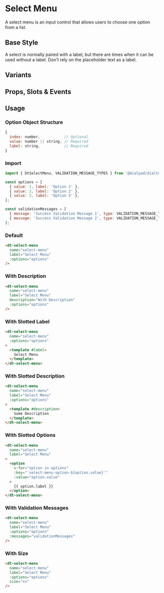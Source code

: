 
# Select Menu

<Subtitle>
  A select menu is an input control that allows users to choose one option from a list.
</Subtitle>

## Base Style

A select is normally paired with a label, but there are times when it can be used without a label. Don't rely on the
placeholder text as a label.

<Canvas>
  <Story id="forms-select-menu--default" />
</Canvas>

## Variants

<Canvas>
  <Story id="forms-select-menu--variants" />
</Canvas>

## Props, Slots & Events

<ArgsTable of={DtSelectMenu} />

## Usage

### Option Object Structure

```js
{
  index: number,           // Optional
  value: number || string, // Required
  label: string,           // Required
}
```

### Import

```js
import { DtSelectMenu, VALIDATION_MESSAGE_TYPES } from '@dialpad/dialtone-vue';

const options = [
  { value: 1, label: 'Option 1' },
  { value: 2, label: 'Option 2' },
  { value: 3, label: 'Option 3' },
];

const validationMessages = [
  { message: 'Success Validation Message 1', type: VALIDATION_MESSAGE_TYPES.SUCCESS },
  { message: 'Success Validation Message 2', type: VALIDATION_MESSAGE_TYPES.SUCCESS },
];
```

### Default

```html
<dt-select-menu
  name="select-menu"
  label="Select Menu"
  :options="options"
/>
```

### With Description

```html
<dt-select-menu
  name="select-menu"
  label="Select Menu"
  description="With Description"
  :options="options"
/>
```

### With Slotted Label

```html
<dt-select-menu
  name="select-menu"
  :options="options"
>
  <template #label>
    Select Menu
  </template>
</dt-select-menu>
```

### With Slotted Description

```html
<dt-select-menu
  name="select-menu"
  label="Select Menu"
  :options="options"
>
  <template #description>
    Some Description
  </template>
</dt-select-menu>
```

### With Slotted Options

```html
<dt-select-menu
  name="select-menu"
  label="Select Menu"
>
  <option
    v-for="option in options"
    :key="`select-menu-option-${option.value}`"
    :value="option.value"
  >
    {{ option.label }}
  </option>
</dt-select-menu>
```

### With Validation Messages

```html
<dt-select-menu
  name="select-menu"
  label="Select Menu"
  :options="options"
  :messages="validationMessages"
/>
```

### With Size

```html
<dt-select-menu
  name="select-menu"
  label="Select Menu"
  :options="options"
  size="xs"
/>
```
